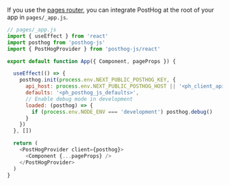 If you use the [pages router](https://nextjs.org/docs/pages), you can integrate PostHog at the root of your app in `pages/_app.js`.

```js
// pages/_app.js
import { useEffect } from 'react'
import posthog from 'posthog-js'
import { PostHogProvider } from 'posthog-js/react'

export default function App({ Component, pageProps }) {

  useEffect(() => {
    posthog.init(process.env.NEXT_PUBLIC_POSTHOG_KEY, {
      api_host: process.env.NEXT_PUBLIC_POSTHOG_HOST || '<ph_client_api_host>',
      defaults: '<ph_posthog_js_defaults>',
      // Enable debug mode in development
      loaded: (posthog) => {
        if (process.env.NODE_ENV === 'development') posthog.debug()
      }
    })
  }, [])

  return (
    <PostHogProvider client={posthog}>
      <Component {...pageProps} />
    </PostHogProvider>
  )
}
```